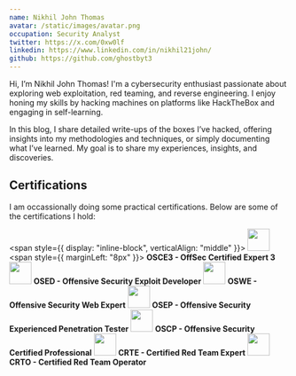 ```yaml
---
name: Nikhil John Thomas
avatar: /static/images/avatar.png
occupation: Security Analyst
twitter: https://x.com/0xw0lf
linkedin: https://www.linkedin.com/in/nikhil21john/
github: https://github.com/ghostbyt3
---
```


Hi, I’m Nikhil John Thomas! I'm a cybersecurity enthusiast passionate about exploring web exploitation, red teaming, and reverse engineering. I enjoy honing my skills by hacking machines on platforms like HackTheBox and engaging in self-learning.

In this blog, I share detailed write-ups of the boxes I’ve hacked, offering insights into my methodologies and techniques, or simply documenting what I’ve learned. My goal is to share my experiences, insights, and discoveries.

## Certifications

I am occassionally doing some practical certifications. Below are some of the certifications I hold:

<span style={{ display: "inline-block", verticalAlign: "middle" }}>
  <img src="https://api.accredible.com/v1/frontend/credential_website_embed_image/badge/101530018" width="40" height="40" />
</span>
<span style={{ marginLeft: "8px" }}>
  <strong>OSCE3 - OffSec Certified Expert 3</strong>
</span>
<img src="https://api.accredible.com/v1/frontend/credential_website_embed_image/badge/101146076" width="40" height="40" /> **OSED - Offensive Security Exploit Developer**
<img src="https://api.accredible.com/v1/frontend/credential_website_embed_image/badge/89011777" width="40" height="40" /> **OSWE - Offensive Security Web Expert**
<img src="https://api.accredible.com/v1/frontend/credential_website_embed_image/badge/49306127" width="40" height="40" /> **OSEP - Offensive Security Experienced Penetration Tester**
<img src="https://api.accredible.com/v1/frontend/credential_website_embed_image/badge/50388807" width="40" height="40" /> **OSCP - Offensive Security Certified Professional**
<img src="https://api.accredible.com/v1/frontend/credential_website_embed_image/certificate/63829711" width="40" height="40" /> **CRTE - Certified Red Team Expert**
<img src="https://api.eu.badgr.io/public/assertions/D8GNmjNTQ92CrBZx4Me2tg/image" width="40" height="40" /> **CRTO - Certified Red Team Operator**
